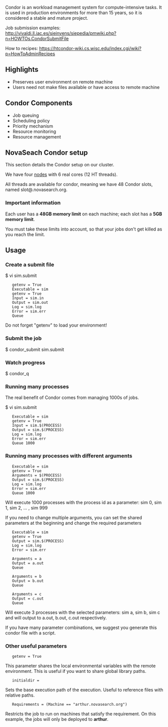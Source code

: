 Condor is an workload management system for compute-intensive tasks. It is used in production environments for more than 15 years, so it is considered a stable and mature project.

Job submission examples: http://vivaldi.ll.iac.es/sieinvens/siepedia/pmwiki.php?n=HOWTOs.CondorSubmitFile

How to recipes: https://htcondor-wiki.cs.wisc.edu/index.cgi/wiki?p=HowToAdminRecipes


== Highlights ==

* Preserves user environment on remote machine
* Users need not make files available or have access to remote machine

== Condor Components ==

* Job queuing
* Scheduling policy
* Priority mechanism
* Resource monitoring
* Resource management

== NovaSeach Condor setup ==

This section details the Condor setup on our cluster.

We have four [[Cluster#Hardware|nodes]] with 6 real cores (12 HT threads). 

All threads are available for condor, meaning we have 48 Condor slots, named slot<number>@<machine>.novasearch.org.

=== Important information ===

Each user has a '''48GB memory limit''' on each machine; each slot has a '''5GB memory limit'''.

You must take these limits into account, so that your jobs don't get killed as you reach the limit.

== Usage ==

=== Create a submit file ===

$ vi sim.submit
    
    getenv = True
    Executable = sim
    getenv = True
    Input = sim.in
    Output = sim.out
    Log = sim.log
    Error = sim.err
    Queue

Do not forget "getenv" to load your environment!

=== Submit the job ===

$ condor_submit sim.submit

=== Watch progress ===

$ condor_q

=== Running many processes ===

The real benefit of Condor comes from managing 1000s of jobs.

$ vi sim.submit

    Executable = sim
    getenv = True
    Input = sim.$(PROCESS)
    Output = sim.$(PROCESS)
    Log = sim.log
    Error = sim.err
    Queue 1000

=== Running many processes with different arguments ===

    Executable = sim
    getenv = True
    Arguments = $(PROCESS)
    Output = sim.$(PROCESS)
    Log = sim.log
    Error = sim.err
    Queue 1000

Will execute 1000 processes with the process id as a parameter: sim 0, sim 1, sim 2, ... , sim 999

If you need to change multiple arguments, you can set the shared parameters at the beginning and change the required parameters

    Executable = sim 
    getenv = True
    Output = sim.$(PROCESS)
    Log = sim.log
    Error = sim.err
    
    Arguments = a    
    Output = a.out
    Queue
    
    Arguments = b
    Output = b.out
    Queue
    
    Arguments = c
    Output = c.out
    Queue

Will execute 3 processes with the selected parameters: sim a, sim b, sim c and will output to a.out, b.out, c.out respectively.

If you have many parameter combinations, we suggest you generate this condor file with a script.

=== Other useful parameters ===

    getenv = True

This parameter shares the local environmental variables with the remote environment. This is useful if you want to share global library paths.

    initialdir = <path>

Sets the base execution path of the execution. Useful to reference files with relative paths.

    Requirements = (Machine == "arthur.novasearch.org")

Restricts the job to run on machines that satisfy the requirement. On this example, the jobs will only be deployed to '''arthur'''.